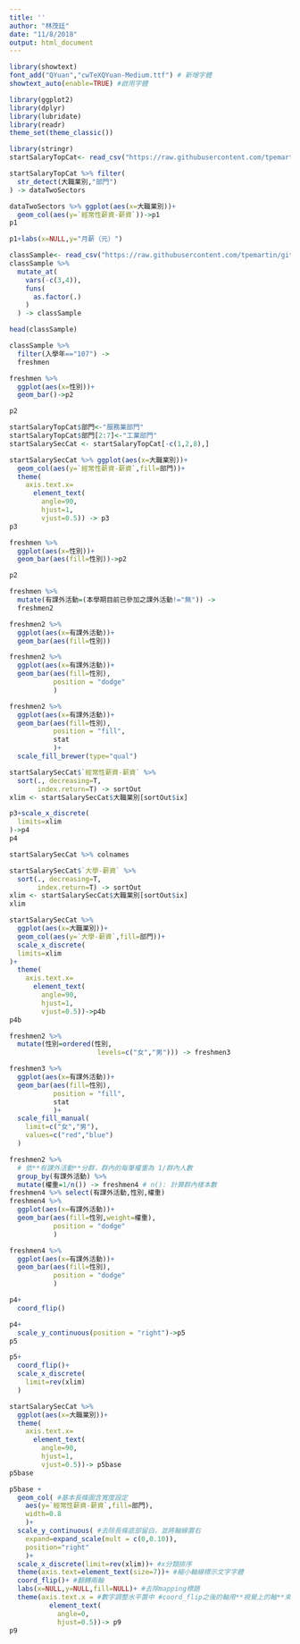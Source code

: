 ```yaml
---
title: ''
author: "林茂廷"
date: "11/8/2018"
output: html_document
---
```


```r
library(showtext)
font_add("QYuan","cwTeXQYuan-Medium.ttf") # 新增字體
showtext_auto(enable=TRUE) #啟用字體

library(ggplot2)
library(dplyr)
library(lubridate)
library(readr)
theme_set(theme_classic())
```

```r
library(stringr)
startSalaryTopCat<- read_csv("https://raw.githubusercontent.com/tpemartin/github-data/master/startSalaryTopCat.csv")

startSalaryTopCat %>% filter(
  str_detect(大職業別,"部門")
) -> dataTwoSectors
```

```r
dataTwoSectors %>% ggplot(aes(x=大職業別))+
  geom_col(aes(y=`經常性薪資-薪資`))->p1
p1
```

```r
p1+labs(x=NULL,y="月薪（元）")
```


```r
classSample<- read_csv("https://raw.githubusercontent.com/tpemartin/github-data/master/classSample.csv")
classSample %>%
  mutate_at(
    vars(-c(3,4)),
    funs(
      as.factor(.)
    )
  ) -> classSample
```

```r
head(classSample)
```

```r
classSample %>% 
  filter(入學年=="107") ->
  freshmen

freshmen %>% 
  ggplot(aes(x=性別))+
  geom_bar()->p2

p2
```

```r
startSalaryTopCat$部門<-"服務業部門"
startSalaryTopCat$部門[2:7]<-"工業部門"
startSalarySecCat <- startSalaryTopCat[-c(1,2,8),]
```

```r
startSalarySecCat %>% ggplot(aes(x=大職業別))+
  geom_col(aes(y=`經常性薪資-薪資`,fill=部門))+
  theme(
    axis.text.x=
      element_text(
        angle=90,
        hjust=1,
        vjust=0.5)) -> p3
p3
```

```r
freshmen %>% 
  ggplot(aes(x=性別))+
  geom_bar(aes(fill=性別))->p2

p2
```

```r
freshmen %>%
  mutate(有課外活動=(本學期目前已參加之課外活動!="無")) ->
  freshmen2

freshmen2 %>%
  ggplot(aes(x=有課外活動))+
  geom_bar(aes(fill=性別)) 
```

```r
freshmen2 %>%
  ggplot(aes(x=有課外活動))+
  geom_bar(aes(fill=性別),
           position = "dodge"
           ) 
```

```r
freshmen2 %>%
  ggplot(aes(x=有課外活動))+
  geom_bar(aes(fill=性別),
           position = "fill",
           stat 
           )+
  scale_fill_brewer(type="qual")
```

```r
startSalarySecCat$`經常性薪資-薪資` %>% 
  sort(., decreasing=T,
       index.return=T) -> sortOut
xlim <- startSalarySecCat$大職業別[sortOut$ix]

p3+scale_x_discrete(
  limits=xlim
)->p4
p4
```
```r
startSalarySecCat %>% colnames
```

```r
startSalarySecCat$`大學-薪資` %>% 
  sort(., decreasing=T,
       index.return=T) -> sortOut
xlim <- startSalarySecCat$大職業別[sortOut$ix]
xlim

startSalarySecCat %>%
  ggplot(aes(x=大職業別))+
  geom_col(aes(y=`大學-薪資`,fill=部門))+
  scale_x_discrete(
  limits=xlim
)+
  theme(
    axis.text.x=
      element_text(
        angle=90,
        hjust=1,
        vjust=0.5))->p4b
p4b
```

```r
freshmen2 %>% 
  mutate(性別=ordered(性別,
                      levels=c("女","男"))) -> freshmen3

freshmen3 %>%
  ggplot(aes(x=有課外活動))+
  geom_bar(aes(fill=性別),
           position = "fill",
           stat 
           )+
  scale_fill_manual(
    limit=c("女","男"),
    values=c("red","blue")
  )
```

```r
freshmen2 %>%
  # 依**有課外活動**分群，群內的每筆權重為 1/群內人數
  group_by(有課外活動) %>% 
  mutate(權重=1/n()) -> freshmen4 # n(): 計算群內樣本數
freshmen4 %>% select(有課外活動,性別,權重)
freshmen4 %>% 
  ggplot(aes(x=有課外活動))+
  geom_bar(aes(fill=性別,weight=權重),
           position = "dodge"
           ) 
```


```r
freshmen4 %>% 
  ggplot(aes(x=有課外活動))+
  geom_bar(aes(fill=性別),
           position = "dodge"
           ) 
```

```r
p4+
  coord_flip()
```

```r
p4+
  scale_y_continuous(position = "right")->p5
p5
```

```r
p5+
  coord_flip()+
  scale_x_discrete(
    limit=rev(xlim)
  )
```

```r
startSalarySecCat %>% 
  ggplot(aes(x=大職業別))+
  theme(
    axis.text.x=
      element_text(
        angle=90,
        hjust=1,
        vjust=0.5))-> p5base
p5base
```


```r
p5base + 
  geom_col( #基本長條圖含寬度設定
    aes(y=`經常性薪資-薪資`,fill=部門),
    width=0.8
    )+
  scale_y_continuous( #去除長條底部留白，並將軸線置右
    expand=expand_scale(mult = c(0,0.10)),
    position="right" 
    )+
  scale_x_discrete(limit=rev(xlim))+ #x分類排序
  theme(axis.text=element_text(size=7))+ #縮小軸線標示文字字體
  coord_flip()+ #翻轉兩軸
  labs(x=NULL,y=NULL,fill=NULL)+ #去除mapping標題
  theme(axis.text.x = #數字調整水平置中 #coord_flip之後的軸用**視覺上的軸**來定義x/y
          element_text(
            angle=0,
            hjust=0.5))-> p9
p9
```

